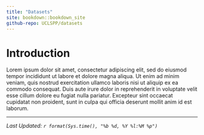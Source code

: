 ```yaml
---
title: "Datasets"
site: bookdown::bookdown_site
github-repo: UCLSPP/datasets
---
```


# Introduction

Lorem ipsum dolor sit amet, consectetur adipiscing elit, sed do eiusmod tempor incididunt ut labore et dolore magna aliqua. Ut enim ad minim veniam, quis nostrud exercitation ullamco laboris nisi ut aliquip ex ea commodo consequat. Duis aute irure dolor in reprehenderit in voluptate velit esse cillum dolore eu fugiat nulla pariatur. Excepteur sint occaecat cupidatat non proident, sunt in culpa qui officia deserunt mollit anim id est laborum.


----

*Last Updated: `r format(Sys.time(), "%b %d, %Y %l:%M %p")`*
